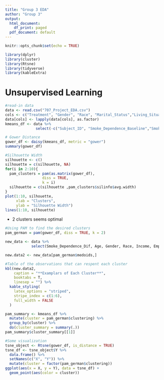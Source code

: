 ```yaml
---
title: "Group 3 EDA"
author: "Group 3"
output:
  html_document:
    df_print: paged
  pdf_document: default
---
```


```r
knitr::opts_chunk$set(echo = TRUE)
```

```r
library(dplyr)
library(cluster)
library(Rtsne)
library(tidyverse)
library(kableExtra)
```

# Unsupervised Learning
```r
#read-in data
data <- read.csv("707_Project_EDA.csv")
cols <- c("Treatment", "Gender", "Race", "Marital_Status","Living_Situation","Education_Level","Student_Status","Income","Employ_Status","Menthol")
data[cols] <- lapply(data[cols], as.factor)
kmeans_df <- data %>%
              select(-c("Subject_ID", "Smoke_Dependence_Baseline","Smoke_Dependence_Week6","Smoke_Dependence_Dif"))

# Gower Distance
gower_df <- daisy(kmeans_df, metric = "gower")
summary(gower_df)
```

```r
#Silhouette Width
silhouette <- c()
silhouette = c(silhouette, NA)
for(i in 2:10){
  pam_clusters = pam(as.matrix(gower_df),
                 diss = TRUE,
                 k = i)
  silhouette = c(silhouette ,pam_clusters$silinfo$avg.width)
}
plot(1:10, silhouette,
     xlab = "Clusters",
     ylab = "Silhouette Width")
lines(1:10, silhouette)
```

- 2 clusters seems optimal

```r
#Using PAM to find the desired clusters
pam_german = pam(gower_df, diss = TRUE, k = 2)

new_data <- data %>%
            select(Smoke_Dependence_Dif, Age, Gender, Race, Income, Employ_Status, Nicotine_Dependence)

new.data2 <- new_data[pam_german$medoids,]

#Table of the observations that can respent each cluster
kbl(new.data2,
    caption = "**Examplars of Each Cluster**",
    booktabs = T,
    linesep = "") %>%
  kable_styling(
    latex_options = "striped",
    stripe_index = c(1:6),
    full_width = FALSE
  )
```

```r
pam_summary <- kmeans_df %>%
  mutate(cluster = pam_german$clustering) %>%
  group_by(cluster) %>%
  do(cluster_summary = summary(.))
pam_summary$cluster_summary[[1]]
```

```r
#Some visualization
tsne_object <- Rtsne(gower_df, is_distance = TRUE)
tsne_df <- tsne_object$Y %>%
  data.frame() %>%
  setNames(c("X", "Y")) %>%
  mutate(cluster = factor(pam_german$clustering))
ggplot(aes(x = X, y = Y), data = tsne_df) +
  geom_point(aes(color = cluster))
```

